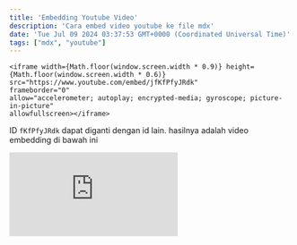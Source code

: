 ```yaml
---
title: 'Embedding Youtube Video'
description: 'Cara embed video youtube ke file mdx'
date: 'Tue Jul 09 2024 03:37:53 GMT+0000 (Coordinated Universal Time)'
tags: ["mdx", "youtube"]
---
```


```mdx
<iframe width={Math.floor(window.screen.width * 0.9)} height={Math.floor(window.screen.width * 0.6)}
src="https://www.youtube.com/embed/jfKfPfyJRdk" 
frameborder="0" 
allow="accelerometer; autoplay; encrypted-media; gyroscope; picture-in-picture" 
allowfullscreen></iframe>
```

ID ``fKfPfyJRdk`` dapat diganti dengan id lain. hasilnya adalah video embedding di bawah ini

<iframe width={Math.floor(window.screen.width * 0.7)} height={Math.floor(window.screen.width * 0.5)}
src="https://www.youtube.com/embed/jfKfPfyJRdk" 
frameborder="0" 
allow="accelerometer; autoplay; encrypted-media; gyroscope; picture-in-picture" 
allowfullscreen></iframe>
